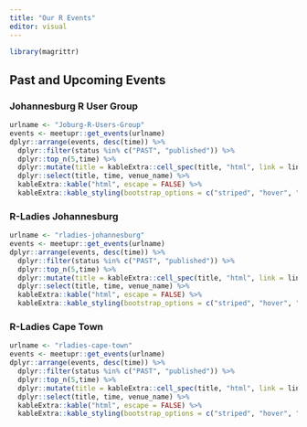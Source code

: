```yaml
---
title: "Our R Events"
editor: visual
---
```


```r
library(magrittr)
```

## Past and Upcoming Events

### Johannesburg R User Group

```r
urlname <- "Joburg-R-Users-Group"
events <- meetupr::get_events(urlname)
dplyr::arrange(events, desc(time)) %>%
  dplyr::filter(status %in% c("PAST", "published")) %>%
  dplyr::top_n(5,time) %>% 
  dplyr::mutate(title = kableExtra::cell_spec(title, "html", link = link)) %>% 
  dplyr::select(title, time, venue_name) %>%
  kableExtra::kable("html", escape = FALSE) %>%
  kableExtra::kable_styling(bootstrap_options = c("striped", "hover", "condensed", "responsive"))
```

### R-Ladies Johannesburg

```r
urlname <- "rladies-johannesburg"
events <- meetupr::get_events(urlname)
dplyr::arrange(events, desc(time)) %>%
  dplyr::filter(status %in% c("PAST", "published")) %>%
  dplyr::top_n(5,time) %>% 
  dplyr::mutate(title = kableExtra::cell_spec(title, "html", link = link)) %>% 
  dplyr::select(title, time, venue_name) %>%
  kableExtra::kable("html", escape = FALSE) %>%
  kableExtra::kable_styling(bootstrap_options = c("striped", "hover", "condensed", "responsive"))
```

### R-Ladies Cape Town

```r
urlname <- "rladies-cape-town"
events <- meetupr::get_events(urlname)
dplyr::arrange(events, desc(time)) %>%
  dplyr::filter(status %in% c("PAST", "published")) %>%
  dplyr::top_n(5,time) %>% 
  dplyr::mutate(title = kableExtra::cell_spec(title, "html", link = link)) %>% 
  dplyr::select(title, time, venue_name) %>%
  kableExtra::kable("html", escape = FALSE) %>%
  kableExtra::kable_styling(bootstrap_options = c("striped", "hover", "condensed", "responsive"))
```
